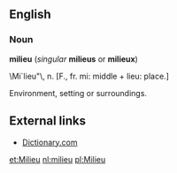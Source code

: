 ==English==
===Noun===
'''milieu''' (''singular'' '''milieus''' or '''milieux''')

\Mi`lieu"\, n. [F., fr. mi: middle + lieu:
place.]

Environment, setting or surroundings.

==External links==
* [http://dictionary.reference.com/search?q=milieux&r=67 Dictionary.com]

[[et:Milieu]]
[[nl:milieu]]
[[pl:Milieu]]